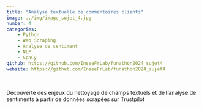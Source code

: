 ```yaml
---
title: "Analyse textuelle de commentaires clients"
image: ../img/image_sujet_4.jpg
number: 4
categories:
    - Python
    - Web Scraping
    - Analyse de sentiment
    - NLP
    - SpaCy
github: https://github.com/InseeFrLab/funathon2024_sujet4
website: https://github.com/InseeFrLab/funathon2024_sujet4
---
```


<br>
Découverte des enjeux du nettoyage de champs textuels et de l'analyse de sentiments à partir de données scrapées sur Trustpilot
